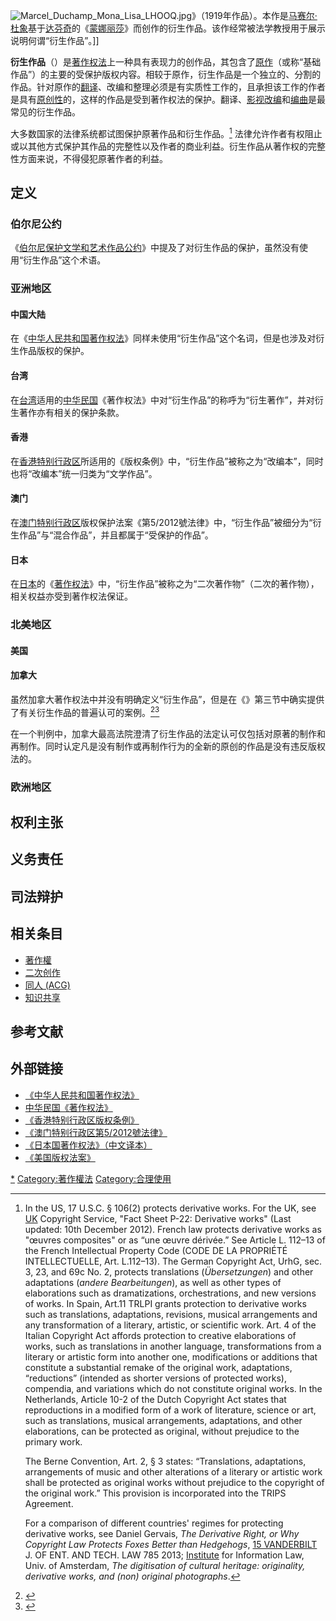 {{About|著作权法中的一种概念|同人文化中的衍生作品|二次创作}}

{{Translating|||tpercent=10|tfrom=[[:en:Derivative_work|Derivative work]]|time=2017-04-24T00:24:10+00:00}}

[[File:Marcel_Duchamp_Mona_Lisa_LHOOQ.jpg|thumb]]》（1919年作品）。本作是[[馬塞爾·杜象|马赛尔·杜象]]基于[[列奥纳多·达·芬奇|达芬奇]]的《[[蒙娜丽莎|蒙娜丽莎]]》而创作的衍生作品。该作经常被法学教授用于展示说明何谓“衍生作品”。]]

'''衍生作品'''（{{Lang-en|'''derivative work'''}}）是[[著作权法|著作权法]]上一种具有表现力的创作品，其包含了[[原作|原作]]（或称“基础作品”）的主要的受保护版权内容。相较于原作，衍生作品是一个独立的、分割的作品。针对原作的[[翻译|翻译]]、改编和整理必须是有实质性工作的，且承担该工作的作者是具有[[原创|原创性]]的，这样的作品是受到著作权法的保护。翻译、[[改编剧本|影视改编]]和[[改編曲|编曲]]是最常见的衍生作品。

大多数国家的法律系统都试图保护原著作品和衍生作品。<ref>In the US, 17 U.S.C. § 106(2) protects derivative works. For the UK, see [http://www.copyrightservice.co.uk/copyright/p22_derivative_works.en.htm UK] {{Wayback|url=http://www.copyrightservice.co.uk/copyright/p22_derivative_works.en.htm |date=20170421053706 }} Copyright Service, "Fact Sheet P-22: Derivative works" (Last updated: 10th December 2012). French law protects derivative works as "œuvres composites" or as “une œuvre dérivée.” See Article L. 112–13 of the French Intellectual Property Code (CODE DE LA PROPRIÉTÉ INTELLECTUELLE, Art. L.112–13). The German Copyright Act, UrhG, sec. 3, 23, and 69c No. 2, protects translations (''Übersetzungen'') and other adaptations (''andere Bearbeitungen''), as well as other types of elaborations such as dramatizations, orchestrations, and new versions of works. In Spain, Art.11 TRLPI grants protection to derivative works such as translations, adaptations, revisions, musical arrangements and any transformation of a literary, artistic, or scientific work. Art. 4 of the Italian Copyright Act affords protection to creative elaborations of works, such as
translations in another language, transformations from a literary or artistic form into another one, 
modifications or additions that constitute a substantial remake of the original work, adaptations, “reductions” (intended as shorter versions of protected works), compendia, and variations which do not constitute original works. In the Netherlands, Article 10-2 of the Dutch Copyright Act states that reproductions in a modified form of a work of literature, science or art, such as translations, musical arrangements, adaptations, and other
elaborations, can be protected as original, without prejudice to the primary work.

The Berne Convention, Art. 2, § 3 states: “Translations, adaptations, arrangements of music and other alterations of a literary or artistic work shall be protected as original works without prejudice to the copyright of the original work.” This provision is incorporated into the TRIPS Agreement.

For a comparison of different countries' regimes for protecting derivative works, see Daniel Gervais, ''The Derivative Right, or Why Copyright Law Protects Foxes Better than Hedgehogs'', [http://www.jetlaw.org/wp-content/uploads/2013/05/Gervais.pdf 15 VANDERBILT] {{Wayback|url=http://www.jetlaw.org/wp-content/uploads/2013/05/Gervais.pdf |date=20200507211334 }} J. OF ENT. AND TECH. LAW 785 2013; [http://www.ivir.nl/publicaties/download/1507 Institute] {{Wayback|url=http://www.ivir.nl/publicaties/download/1507 |date=20161227193629 }} for Information Law, Univ. of Amsterdam, ''The digitisation of cultural heritage: originality, derivative works, and (non) original photographs''.</ref> 法律允许作者有权阻止或以其他方式保护其作品的完整性以及作者的商业利益。衍生作品从著作权的完整性方面来说，不得侵犯原著作者的利益。

== 定义 ==
=== 伯尔尼公约 ===
{{wikisource|伯尔尼保护文学和艺术作品公约}}
《[[伯尔尼保护文学和艺术作品公约|伯尔尼保护文学和艺术作品公约]]》中提及了对衍生作品的保护，虽然没有使用“衍生作品”这个术语。
{{Quote box
 |quote  = 翻译作品、改编作品、改编乐曲以及某件文学或艺术作品的其他改变应得到与原著同等的保护，而不损害原著作者的权利。
 |source = 《[[伯尔尼保护文学和艺术作品公约|伯尔尼保护文学和艺术作品公约]]》第二条第3款<ref>{{cite wikisource|title= 伯尔尼保护文学和艺术作品公约|wslink= 伯尔尼保护文学和艺术作品公约|wslanguage= zh|last= 世界知识产权组织|first= |authorlink= 世界知识产权组织|coauthors= |year=|date=|publisher= |location= |page= |pages= |scan=|chapter=}}</ref>
 |width  = 50%
 |align  = center
 |quoted = 1
}}

=== 亚洲地区 ===
==== 中国大陆 ====
{{wikisource|中华人民共和国著作权法}}
在《[[中华人民共和国著作权法|中华人民共和国著作权法]]》同样未使用“衍生作品”这个名词，但是也涉及对衍生作品版权的保护。
{{Quote box
 |quote  = 改编、翻译、注释、整理已有作品而产生的作品，其著作权由改编、翻译、注释、整理人享有，但行使著作权时不得侵犯原作品的著作权。
 |source = 《[[中华人民共和国著作权法|中华人民共和国著作权法]]》第二章第二节第十二条
<ref>{{cite wikisource |title= 中華人民共和國著作权法|wslink= 中華人民共和國著作权法|wslanguage= zh|last= 全国人民代表大会常务委员会|first= |authorlink= 全国人民代表大会常务委员会|coauthors= |year=|date=|publisher= |location= |page= |pages= |scan=|chapter=}}</ref>
 |width  = 50%
 |align  = center
 |quoted = 1
}}

==== 台湾 ====
{{wikisource|著作權法 (中華民國)}}
在[[台湾|台湾]]适用的[[中华民国|中华民国]]《著作权法》中对“衍生作品”的称呼为“衍生著作”，并对衍生著作亦有相关的保护条款。
{{Quote box
 |quote  = 就原著作改作之创作为衍生著作，以独立之著作保护之。<br />衍生著作之保护，对原著作之著作权不生影响。
 |source = 中华民国《著作权法》第二章第6条<ref>{{cite web|title=中华民国《著作权法》|url=http://law.moj.gov.tw/LawClass/LawAll.aspx?PCode=J0070017|website=全国法规资料库|publisher=[[中华民国立法院|中华民国立法院]]|accessdate=2017-04-24|archive-date=2016-10-29|archive-url=https://archive.is/20161029141208/http://law.moj.gov.tw/LawClass/LawAll.aspx?PCode=J0070017|dead-url=no}}</ref><ref>{{cite wikisource |title= 著作权法|wslink= 著作權法 (中華民國)|wslanguage= zh|last=中华民国立法院|first= |authorlink=中华民国立法院 |coauthors= |year=|date=|publisher= |location= |page= |pages= |scan=|chapter=}}</ref>
 |width  = 50%
 |align  = center
 |quoted = 1
}}

==== 香港 ====
在[[香港特别行政区|香港特别行政区]]所适用的《版权条例》中，“衍生作品”被称之为“改编本”，同时也将“改编本”统一归类为“文学作品”。
{{Quote box
 |quote  = 在本部中 ——<br />
“文学作品” (literary work)指除戏剧作品或音乐作品外的任何写出、讲出或唱出的作品，并据此包括 ——<br />
(a)资料或其他材料的任何形式的编汇，且因其内容的选取或编排而构成智力创作，并包括(但不限于)列表；<br />
(b)电脑程式；及<br />
(c)为电脑程式而备的预备设计材料；
 |source = 香港特别行政区《版权条例》第II部第I分部第4条第(1)款<ref name="hkcopyright">{{cite web|title=香港特别行政区《版权条例》|url=https://www.elegislation.gov.hk/hk/cap528!zh-Hant-HK@2016-05-27T00:00:00?xpid=ID_1438403328226_002|website=电子版香港法例|publisher=[[香港特别行政区立法会|香港特别行政区立法会]]|accessdate=2017-04-24}}</ref>
 |width  = 50%
 |align  = center
 |quoted = 1
}}

{{Quote box
 |quote  = (1)制作有关作品的改编本，是受文学作品、戏剧作品或音乐作品的版权所限制的作为。就此而言，当以书面或其他方式记录该等作品，即为制作改编本。<br />
(2)就文学作品、戏剧作品或音乐作品的改编本而作出第23至28条或第(1)款所指明的作为中的任何作为，亦属受该等作品的版权所限制的作为。就此而言，在作出该作为时该改编本是否已经以书面或其他方式记录，并不具关键性。  
 |source = 香港特别行政区《版权条例》第II部第II分部第29条第(1)款，第(2)款<ref name="hkcopyright" />
 |width  = 50%
 |align  = center
 |quoted = 1
}}

==== 澳门 ====
{{wikisource|第5/2012號法律}}
在[[澳门特别行政区|澳门特别行政区]]版权保护法案《第5/2012號法律》中，“衍生作品”被细分为“衍生作品”与“混合作品”，并且都属于“受保护的作品”。
{{Quote box
 |quote  = 第三条<br />衍生作品及混合作品<br />
一、衍生作品系指将某现有之原作改动而成之作品，例如整理、配器、编成戏剧、拍成电影及翻译。 <br />
二、混合作品系指与一未经改动之现有原作之全部或部分相结合之作品。 <br />
三、衍生作品及混合作品均按保护原作之方式受保护。 <br />
四、对衍生作品及混合作品赋予保护，并不影响对经改动或结合在该等作品之原作所赋予之保护，且对前者赋予之保护并不取决于对后者赋予之保护。
 |source = 澳门特别行政区《第5/2012號法律》第一编第一章第三<ref>{{cite wikisource |title= 第5/2012號法律|wslink= 第5/2012號法律|wslanguage= zh|last= 澳门特别行政区立法会|first= |authorlink= 澳门特别行政区立法会|coauthors= |year=|date=|publisher= |location= |page= |pages= |scan=|chapter=}}</ref>
 |width  = 50%
 |align  = center
 |quoted = 1
}}

==== 日本 ====
{{wikisourcelang|ja|著作権法|著作权法 (日本)}}
在[[日本|日本]]的《[[著作权法_(日本)|著作权法]]》中，“衍生作品”被称之为“二次著作物”（二次的著作物），相关权益亦受到著作权法保证。
{{Quote box
 |quote  = 第１１条 依本法对于二次著作物的保护，不得影响其原著著作人的权利。<ref>{{cite web|title=日本《著作权法》（中文译本）第二章第二节第11条|url=http://www.sipa.gov.cn/gb/zscq/node2/node23/userobject1ai2690.html|website=上海市知识产权局|publisher=[[日本国会|日本国会]]|accessdate=2017-04-24|archive-date=2017-04-24|archive-url=https://web.archive.org/web/20170424090245/http://www.sipa.gov.cn/gb/zscq/node2/node23/userobject1ai2690.html|dead-url=yes}}</ref><br />
{{lang|ja|第十一条　二次的著作物に対するこの法律による保護は、その原著作物の著作者の権利に影響を及ぼさない。}}<ref>{{cite wikisource |title= 著作权法|wslink= 著作権法|wslanguage= ja|last= 日本国会|first= |authorlink= 日本国会|coauthors= |year=|date=|publisher= |location= |page= |pages= |scan=|chapter=}}</ref>
 |source = 日本《著作权法》
 |width  = 50%
 |align  = center
 |quoted = 1
}}

=== 北美地区 ===
==== 美国 ====

==== 加拿大 ====
虽然加拿大著作权法中并没有明确定义“衍生作品”，但是在《{{Link-en|加拿大著作权法案|Copyright Act of Canada}}》第三节中确实提供了有关衍生作品的普遍认可的案例。<ref>{{cite web | title = Supreme Court of Canada - Decisions - Théberge v. Galerie d'Art du Petit Champlain inc. | url = http://scc.lexum.umontreal.ca/en/2002/2002scc34/2002scc34.html | accessdate = 2008-05-24 | quote = examples of what might be called derivative works [are] listed in s. 3(1)(''a'') to (''e'') of our Act | deadurl = yes | archiveurl = https://web.archive.org/web/20080430131913/http://scc.lexum.umontreal.ca/en/2002/2002scc34/2002scc34.html | archivedate = 2008-04-30 }}</ref><ref>{{cite web | title = Creative Commons Attribution 2.5 Canada Legal Code | url = http://creativecommons.org/licenses/by/2.5/ca/legalcode.en | accessdate = 2008-05-24 | quote = Derivative works include: ... | deadurl = yes | archiveurl = https://web.archive.org/web/20080612052302/http://creativecommons.org/licenses/by/2.5/ca/legalcode.en | archivedate = 2008-06-12 }}</ref>

{{Quote box
 |quote  = “版权”……包括如下专有的权力：<br />
（a）制作、复制、表演或出版任何著作的翻译作品；<br />
（b）将戏剧作品改编成小说或其他非戏剧作品；<br />
（c）将小说或其他非戏剧作品，以及艺术作品，以公开或其他方式表演将其转换为戏剧作品；<br />
（d）对文学、戏剧及音乐作品进行录音、录像或其他录制作品，可简单复制或表演该作品；<br />
（e）任何文学、戏剧、音乐及艺术作品进行复制、改编和公开表演等形式使其成为电影作品。<br />
 |source = 《加拿大著作权法案》第三节<ref>[http://laws.justice.gc.ca/en/showdoc/cs/C-42/bo-ga:l_I-gb:s_3 《加拿大著作权法案》第三节]</ref>
 |width  = 50%
 |align  = center
 |quoted = 1
}}

在一个判例中，加拿大最高法院澄清了衍生作品的法定认可仅包括对原著的制作和再制作。同时认定凡是没有制作或再制作行为的全新的原创的作品是没有违反版权法的。

=== 欧洲地区 ===

== 权利主张 ==

== 义务责任 ==

== 司法辩护 ==

== 相关条目 ==
* [[著作權|著作權]]
* [[二次创作|二次创作]]
* [[同人_(ACG)|同人 (ACG)]]
* [[知识共享|知识共享]]

== 参考文献 ==
{{Reflist|35em}}

== 外部链接 ==
{{Portal|文学|法律}}

* [https://web.archive.org/web/20160424062158/http://www.npc.gov.cn/npc/xinwen/2010-02/26/content_1544852.htm 《中华人民共和国著作权法》]{{Zh-hans}}
* [http://law.moj.gov.tw/LawClass/LawAll.aspx?PCode=J0070017 中华民国《著作权法》] {{Webarchive|url=https://archive.is/20161029141208/http://law.moj.gov.tw/LawClass/LawAll.aspx?PCode=J0070017 |date=2016-10-29 }}{{Zh-hant}}
* [https://www.elegislation.gov.hk/hk/cap528!zh-Hant-HK@2016-05-27T00:00:00?xpid=ID_1438403328148_002 《香港特别行政区版权条例》]{{Zh-hant}}
* [http://bo.io.gov.mo/bo/i/2012/15/lei05_cn.asp 《澳门特别行政区第5/2012號法律》] {{Wayback|url=http://bo.io.gov.mo/bo/i/2012/15/lei05_cn.asp |date=20210122222656 }}{{Zh-hant}}
* [https://web.archive.org/web/20170424090245/http://www.sipa.gov.cn/gb/zscq/node2/node23/userobject1ai2690.html 《日本国著作权法》（中文译本）]{{Zh-hans}}
* [http://www.copyright.gov/title17/ 《美国版权法案》] {{Wayback|url=http://www.copyright.gov/title17/ |date=20070425192517 }}{{en}}

{{艺术挪用}}

[[Category:衍生作品|*]]
[[Category:著作權法|Category:著作權法]]
[[Category:合理使用|Category:合理使用]]